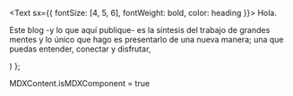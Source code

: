 <Text sx={{ fontSize: [4, 5, 6], fontWeight: bold, color: heading }}> Hola.

Este blog -y lo que aquí publique- es la síntesis del trabajo de grandes mentes y lo único que hago es presentarlo de una nueva manera; una que puedas entender, conectar y disfrutar,

</MDXLayout>
)
};

MDXContent.isMDXComponent = true